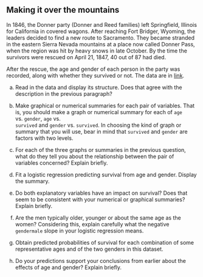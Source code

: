 ##  Making it over the mountains


 In 1846, the Donner party (Donner and Reed
families) left Springfield, Illinois for California in covered
wagons. After reaching Fort Bridger, Wyoming, the leaders decided to
find a new route to Sacramento. They became stranded in the eastern
Sierra Nevada mountains at a place now called Donner Pass, when the
region was hit by heavy snows in late October. By the time the
survivors were rescued on April 21, 1847, 40 out of 87 had died.

After the rescue, the age and gender of each person in the party was
recorded, along with whether they survived or not. The data are in
[link](http://ritsokiguess.site/datafiles/donner.txt). 



(a) Read in the data and display its structure. Does that agree
with the description in the previous paragraph?



(b) Make graphical or numerical summaries for each pair of
variables. That is, you should make a graph or numerical summary for
each of 
`age` vs. `gender`, `age` vs.\
`survived` and `gender` vs. `survived`. In choosing the
kind of graph or summary that you will use, bear in mind that
`survived` and `gender` are factors with two
levels. 



(c) For each of the three graphs or summaries in the previous
question, what do they tell you about the relationship between the
pair of variables concerned? Explain briefly.



(d) Fit a logistic regression predicting survival from age and
gender. Display the summary.



(e) Do both explanatory variables have an impact on survival?
Does that seem to be consistent with your numerical or graphical
summaries? Explain briefly.




(f) Are the men typically older, younger or about the same age as
the women? Considering this, explain carefully what the negative
`gendermale` slope in your logistic regression means.




(g) Obtain predicted probabilities
of survival for each combination of some representative ages and of the two genders in this dataset.


(h) Do your predictions support your conclusions from earlier
about the effects of age and gender? Explain briefly.







